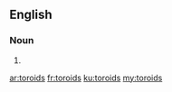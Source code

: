 ==English==

===Noun===
{{head|en|plural}}

# {{plural of|toroid|lang=en}}

[[ar:toroids]]
[[fr:toroids]]
[[ku:toroids]]
[[my:toroids]]
